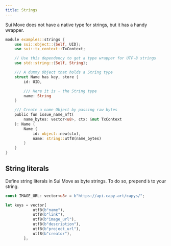 ```yaml
---
title: Strings
---
```


Sui Move does not have a native type for strings, but it has a handy wrapper.

```rust
module examples::strings {
    use sui::object::{Self, UID};
    use sui::tx_context::TxContext;

    // Use this dependency to get a type wrapper for UTF-8 strings
    use std::string::{Self, String};

    /// A dummy Object that holds a String type
    struct Name has key, store {
        id: UID,

        /// Here it is - the String type
        name: String
    }

    /// Create a name Object by passing raw bytes
    public fun issue_name_nft(
        name_bytes: vector<u8>, ctx: &mut TxContext
    ): Name {
        Name {
            id: object::new(ctx),
            name: string::utf8(name_bytes)
        }
    }
}
```

## String literals

Define string literals in Sui Move as byte strings. To do so, prepend `b` to your string.

```rust
const IMAGE_URL: vector<u8> = b"https://api.capy.art/capys/";

let keys = vector[
            utf8(b"name"),
            utf8(b"link"),
            utf8(b"image_url"),
            utf8(b"description"),
            utf8(b"project_url"),
            utf8(b"creator"),
        ];
```

